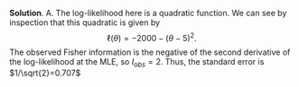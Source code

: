 
\color{blue}

**Solution**. A. The log-likelihood here is a quadratic function. We can see by inspection that this quadratic is given by
$$\ell(\theta)= -2000-(\theta-5)^2.$$
The observed Fisher information is the negative of the second derivative of the log-likelihood at the MLE, so $I_{\mathrm obs}=2$. 
Thus, the standard error is $1/\sqrt{2}=0.707$

\color{black}

